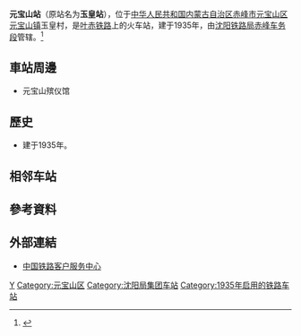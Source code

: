 {{Infobox China railway station
|车站名称 = 元宝山站
|图片 = 
|图片介绍 = 
|其他名称 = 玉皇站
|车站拼音 = Yuanbaoshan
|英文名称 = Yuanbaoshan Railway Station
|车站代码 = 52667<ref>{{cite book|title=中华人民共和国铁路车站代码（GB/T 10302-2010）|publisher=中国标准出版社|year=2010|isbn=155066140495|ignore-isbn-error=true|pages=46}}</ref>
|电报码 = YUD<ref>{{cite book|author=铁道部电子计算技术中心, 铁道部运输局|title=铁路车站站名代码表：TMIS使用|publisher=中国铁道出版社|location=北京|year=1998|isbn=9787113030995|pages=127}}</ref><ref>{{cite book|author=[[中华人民共和国铁道部|中华人民共和国铁道部]]|title=铁路电报站名略号（2012）|publisher=中国铁道出版社|location=北京|year=2012|unified=15113·3468|pages=162}}</ref>
|拼音码 = YBS
|车站地址 = [[内蒙古自治区|内蒙古自治区]][[赤峰市|赤峰市]][[元宝山区|元宝山区]][[元宝山镇|元宝山镇]]玉皇村
|坐标 = {{coord|42.231945|119.236983|display=inline,title}}
|归属 = [[沈阳铁路局|沈阳铁路局]][[赤峰车务段|赤峰车务段]]
|车站等级 = [[三等站_(中铁)|三等站]]
|线路 = [[叶赤铁路|叶赤铁路]]
|月台数目 = 
|股道数目 = 
}}
'''元宝山站'''（原站名为'''玉皇站'''），位于[[中华人民共和国|中华人民共和国]][[内蒙古自治区|内蒙古自治区]][[赤峰市|赤峰市]][[元宝山区|元宝山区]][[元宝山镇|元宝山镇]]玉皇村，是[[叶赤铁路|叶赤铁路]]上的火车站，建于1935年，由[[沈阳铁路局|沈阳铁路局]][[赤峰车务段|赤峰车务段]]管辖。<ref>{{Cite web |url=http://search.huochepiao.com/huochezhan/jieshao/888.htm |title=元宝山火车站介绍 |accessdate=2017-01-18 |archive-date=2018-05-26 |archive-url=https://web.archive.org/web/20180526185843/http://search.huochepiao.com/huochezhan/jieshao/888.htm |dead-url=no }}</ref>
==車站周邊==
* 元宝山殡仪馆

==歷史==
* 建于1935年。

==相邻车站==
{{start rail box|[[File:China_Railways.svg|16px]] [[中国铁路|中国铁路]]}}
{{s-inop|[[热水站|热水站]]|{{站|叶柏寿}}方向}}
{{s-line|[[叶赤铁路|叶赤铁路]]<br />← 13km 元宝山站 7km →{{0}}}}
{{s-inop|[[马林站|马林站]]|{{站|赤峰}}方向}}
{{s-end}}

==參考資料==
{{reflist}}
==外部連結==
* [http://www.12306.cn/mormhweb/ 中国铁路客户服务中心] {{Wayback|url=http://www.12306.cn/mormhweb/ |date=20180205163941 }}
{{China-rail-stub}}
{{叶赤铁路}}
[[Category:赤峰市铁路车站|Y]]
[[Category:元宝山区|Category:元宝山区]]
[[Category:沈阳局集团车站|Category:沈阳局集团车站]]
[[Category:1935年启用的铁路车站|Category:1935年启用的铁路车站]]